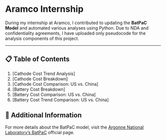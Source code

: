 # Aramco Internship

During my internship at Aramco, I contributed to updating the **BatPaC Model** and automated various analyses using Python. Due to NDA and confidentiality agreements, I have uploaded only pseudocode for the analysis components of this project.

---

## 📋 Table of Contents
1. [Cathode Cost Trend Analysis]
2. [Cathode Cost Breakdown]
3. [Cathode Cost Comparison: US vs. China]
4. [Battery Cost Breakdown]
5. [Battery Cost Comparison: US vs. China]
6. [Battery Cost Trend Comparison: US vs. China]


## 🚀 Additional Information
For more details about the BatPaC model, visit the [Argonne National Laboratory's BatPaC](https://www.anl.gov/cse/batpac-model) official page.
